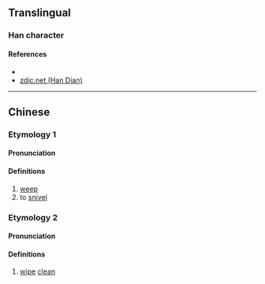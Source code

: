 {{character info/new}}
==Translingual==

===Han character===
{{Han char|rn=64|rad=手|as=07|sn=10|four=|canj=QCNH|ids=⿰扌弟}}

====References====
* {{Han ref|kx=0431.260|dkj=12091|dj=0780.320|hdz=31887.080|uh=632E|ud=25390}}
* [http://www.zdic.net/z/1a/js/632E.htm zdic.net (Han Dian)]

----

==Chinese==
{{zh-forms}}

===Etymology 1===
====Pronunciation====
{{zh-pron
|m=tǐ
|c=tai2
|mc=y
|oc=y
|ma=
|cat=v
}}

====Definitions====
{{zh-hanzi}}

# [[weep]]
# to [[snivel]]

===Etymology 2===
====Pronunciation====
{{zh-pron
|m=tì
|c=
|mc=
|oc=
|ma=
|cat=v
}}

====Definitions====
{{zh-hanzi}}

# [[wipe]] [[clean]]
